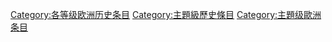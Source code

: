 {{catmore1|[[WikiProject:欧洲历史|WikiProject:欧洲历史]]}}
{{Articles by Quality|topic=欧洲历史|project=欧洲历史|format=TOC}}
{{empty category}}

[[Category:各等级欧洲历史条目|Category:各等级欧洲历史条目]]
[[Category:主題級歷史條目|Category:主題級歷史條目]]
[[Category:主題级歐洲条目|Category:主題级歐洲条目]]